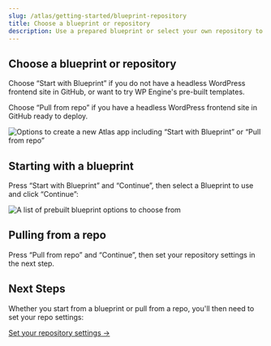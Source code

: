 ```yaml
---
slug: /atlas/getting-started/blueprint-repository
title: Choose a blueprint or repository
description: Use a prepared blueprint or select your own repository to deploy to Atlas.
---
```


## Choose a blueprint or repository

Choose “Start with Blueprint” if you do not have a headless WordPress frontend site in GitHub, or want to try WP Engine's pre-built templates.

Choose “Pull from repo” if you have a headless WordPress frontend site in GitHub ready to deploy.

![Options to create a new Atlas app including “Start with Blueprint” or “Pull from repo”](./assets/img/new-atlas-app.png)

## Starting with a blueprint

Press “Start with Blueprint” and “Continue”, then select a Blueprint to use and click “Continue”:

![A list of prebuilt blueprint options to choose from](./assets/img/select-a-blueprint.png)

## Pulling from a repo

Press “Pull from repo” and “Continue”, then set your repository settings in the next step.

## Next Steps

Whether you start from a blueprint or pull from a repo, you'll then need to set your repo settings:

[Set your repository settings &#8594;](./repository-settings)
